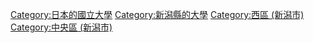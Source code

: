 [[Category:日本的國立大學|Category:日本的國立大學]]
[[Category:新潟縣的大學|Category:新潟縣的大學]]
[[Category:西區_(新潟市)|Category:西區 (新潟市)]]
[[Category:中央區_(新潟市)|Category:中央區 (新潟市)]]